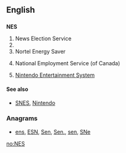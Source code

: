 {{also|nes|ness|Nes|Ness|-ness}}
==English==

==={{initialism-old|en}}===
'''NES'''

# News Election Service
# {{w|National Election Studies}}
# Nortel Energy Saver
# {{Canada}} National Employment Service (of Canada)
# {{video games}} [[w:Nintendo Entertainment System|Nintendo Entertainment System]]

====See also====
* {{sense|video games}} [[SNES]], [[Nintendo]]

===Anagrams===
* [[ens#English|ens]], [[ESN#English|ESN]], [[Sen#English|Sen]], [[Sen.#English|Sen.]], [[sen#English|sen]], [[SNe#English|SNe]]

[[no:NES]]